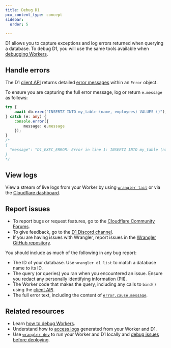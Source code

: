 ```yaml
---
title: Debug D1
pcx_content_type: concept
sidebar:
  order: 5

---
```


D1 allows you to capture exceptions and log errors returned when querying a database. To debug D1, you will use the same tools available when [debugging Workers](/workers/observability/).

## Handle errors

The D1 [client API](/d1/build-with-d1/d1-client-api/) returns detailed [error messages](/d1/build-with-d1/d1-client-api/#errors) within an `Error` object.

To ensure you are capturing the full error message, log or return `e.message` as follows:

```ts
try {
    await db.exec("INSERTZ INTO my_table (name, employees) VALUES ()");
} catch (e: any) {
    console.error({
        message: e.message
    });
}
/*
{
  "message": "D1_EXEC_ERROR: Error in line 1: INSERTZ INTO my_table (name, employees) VALUES (): sql error: near \"INSERTZ\": syntax error in INSERTZ INTO my_table (name, employees) VALUES () at offset 0"
}
*/
```

## View logs

View a stream of live logs from your Worker by using [`wrangler tail`](/workers/observability/logging/real-time-logs#view-logs-using-wrangler-tail) or via the [Cloudflare dashboard](/workers/observability/logging/real-time-logs#view-logs-from-the-dashboard).

## Report issues

* To report bugs or request features, go to the [Cloudflare Community Forums](https://community.cloudflare.com/c/developers/d1/85).
* To give feedback, go to the [D1 Discord channel](https://discord.com/invite/cloudflaredev).
* If you are having issues with Wrangler, report issues in the [Wrangler GitHub repository](https://github.com/cloudflare/workers-sdk/issues/new/choose).

You should include as much of the following in any bug report:

* The ID of your database. Use `wrangler d1 list` to match a database name to its ID.
* The query (or queries) you ran when you encountered an issue. Ensure you redact any personally identifying information (PII).
* The Worker code that makes the query, including any calls to `bind()` using the [client API](/d1/build-with-d1/d1-client-api/).
* The full error text, including the content of [`error.cause.message`](#handle-errors).

## Related resources

* Learn [how to debug Workers](/workers/observability/).
* Understand how to [access logs](/workers/observability/logging/) generated from your Worker and D1.
* Use [`wrangler dev`](/workers/wrangler/commands/#dev) to run your Worker and D1 locally and [debug issues before deploying](/workers/testing/local-development/).
